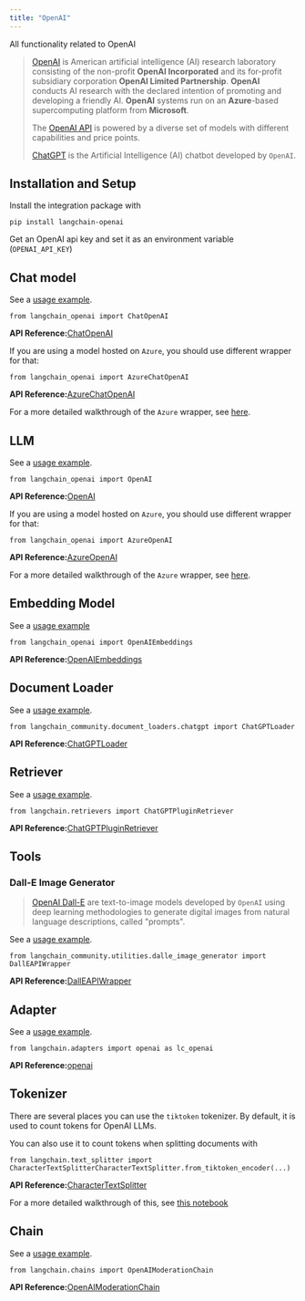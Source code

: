 ```yaml
---
title: "OpenAI"
---
```


All functionality related to OpenAI

> [OpenAI](https://en.wikipedia.org/wiki/OpenAI) is American artificial intelligence (AI) research laboratory consisting of the non-profit **OpenAI Incorporated** and its for-profit subsidiary corporation **OpenAI Limited Partnership**. **OpenAI** conducts AI research with the declared intention of promoting and developing a friendly AI. **OpenAI** systems run on an **Azure**-based supercomputing platform from **Microsoft**.
>
> The [OpenAI API](https://platform.openai.com/oss/models) is powered by a diverse set of models with different capabilities and price points.
>
> [ChatGPT](https://chat.openai.com) is the Artificial Intelligence (AI) chatbot developed by `OpenAI`.

## Installation and Setup

Install the integration package with

```
pip install langchain-openai
```

Get an OpenAI api key and set it as an environment variable (`OPENAI_API_KEY`)

## Chat model

See a [usage example](/src/oss/integrations/chat/openai).

```
from langchain_openai import ChatOpenAI
```

**API Reference:**[ChatOpenAI](https://python.langchain.com/api_reference/openai/chat_models/langchain_openai.chat_models.base.ChatOpenAI.html)

If you are using a model hosted on `Azure`, you should use different wrapper for that:

```
from langchain_openai import AzureChatOpenAI
```

**API Reference:**[AzureChatOpenAI](https://python.langchain.com/api_reference/openai/chat_models/langchain_openai.chat_models.azure.AzureChatOpenAI.html)

For a more detailed walkthrough of the `Azure` wrapper, see [here](/src/oss/integrations/chat/azure_chat_openai).

## LLM

See a [usage example](/src/oss/integrations/llms/openai).

```
from langchain_openai import OpenAI
```

**API Reference:**[OpenAI](https://python.langchain.com/api_reference/openai/llms/langchain_openai.llms.base.OpenAI.html)

If you are using a model hosted on `Azure`, you should use different wrapper for that:

```
from langchain_openai import AzureOpenAI
```

**API Reference:**[AzureOpenAI](https://python.langchain.com/api_reference/openai/llms/langchain_openai.llms.azure.AzureOpenAI.html)

For a more detailed walkthrough of the `Azure` wrapper, see [here](/src/oss/integrations/llms/azure_openai).

## Embedding Model

See a [usage example](/src/oss/integrations/text_embedding/openai)

```
from langchain_openai import OpenAIEmbeddings
```

**API Reference:**[OpenAIEmbeddings](https://python.langchain.com/api_reference/openai/embeddings/langchain_openai.embeddings.base.OpenAIEmbeddings.html)

## Document Loader

See a [usage example](/src/oss/integrations/document_loaders/chatgpt_loader).

```
from langchain_community.document_loaders.chatgpt import ChatGPTLoader
```

**API Reference:**[ChatGPTLoader](https://python.langchain.com/api_reference/community/document_loaders/langchain_community.document_loaders.chatgpt.ChatGPTLoader.html)

## Retriever

See a [usage example](/src/oss/integrations/retrievers/chatgpt-plugin).

```
from langchain.retrievers import ChatGPTPluginRetriever
```

**API Reference:**[ChatGPTPluginRetriever](https://python.langchain.com/api_reference/community/retrievers/langchain_community.retrievers.chatgpt_plugin_retriever.ChatGPTPluginRetriever.html)

## Tools

### Dall-E Image Generator

> [OpenAI Dall-E](https://openai.com/dall-e-3) are text-to-image models developed by `OpenAI` using deep learning methodologies to generate digital images from natural language descriptions, called "prompts".

See a [usage example](/src/oss/integrations/tools/dalle_image_generator).

```
from langchain_community.utilities.dalle_image_generator import DallEAPIWrapper
```

**API Reference:**[DallEAPIWrapper](https://python.langchain.com/api_reference/community/utilities/langchain_community.utilities.dalle_image_generator.DallEAPIWrapper.html)

## Adapter

See a [usage example](/src/oss/integrations/adapters/openai).

```
from langchain.adapters import openai as lc_openai
```

**API Reference:**[openai](https://python.langchain.com/api_reference/langchain/adapters/langchain.adapters.openai.openai.html)

## Tokenizer

There are several places you can use the `tiktoken` tokenizer. By default, it is used to count tokens for OpenAI LLMs.

You can also use it to count tokens when splitting documents with

```
from langchain.text_splitter import CharacterTextSplitterCharacterTextSplitter.from_tiktoken_encoder(...)
```

**API Reference:**[CharacterTextSplitter](https://python.langchain.com/api_reference/text_splitters/character/langchain_text_splitters.character.CharacterTextSplitter.html)

For a more detailed walkthrough of this, see [this notebook](/src/oss/how_to/split_by_token/#tiktoken)

## Chain

See a [usage example](https://python.langchain.com/v0.1/oss/guides/productionization/safety/moderation).

```
from langchain.chains import OpenAIModerationChain
```

**API Reference:**[OpenAIModerationChain](https://python.langchain.com/api_reference/langchain/chains/langchain.chains.moderation.OpenAIModerationChain.html)
